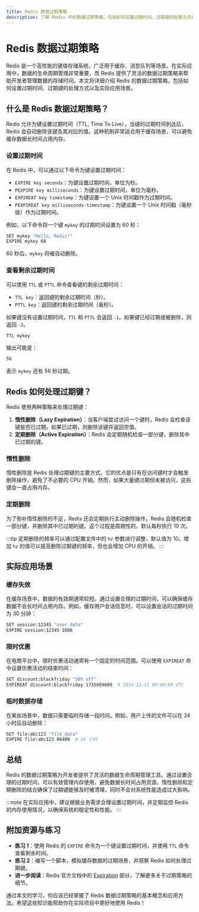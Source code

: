 ```yaml
---
title: Redis 数据过期策略
description: 了解 Redis 中的数据过期策略，包括如何设置过期时间、过期键的处理方式以及实际应用场景。
---
```


# Redis 数据过期策略

Redis 是一个高性能的键值存储系统，广泛用于缓存、消息队列等场景。在实际应用中，数据的生命周期管理非常重要，而 Redis 提供了灵活的数据过期策略来帮助开发者管理数据的存储时间。本文将详细介绍 Redis 的数据过期策略，包括如何设置过期时间、过期键的处理方式以及实际应用场景。

## 什么是 Redis 数据过期策略？

Redis 允许为键设置过期时间（TTL, Time To Live），当键的过期时间到达后，Redis 会自动删除该键及其对应的值。这种机制非常适合用于缓存场景，可以避免缓存数据长时间占用内存。

### 设置过期时间

在 Redis 中，可以通过以下命令为键设置过期时间：

- `EXPIRE key seconds`：为键设置过期时间，单位为秒。
- `PEXPIRE key milliseconds`：为键设置过期时间，单位为毫秒。
- `EXPIREAT key timestamp`：为键设置一个 Unix 时间戳作为过期时间。
- `PEXPIREAT key milliseconds-timestamp`：为键设置一个 Unix 时间戳（毫秒级）作为过期时间。

例如，以下命令将一个键 `mykey` 的过期时间设置为 60 秒：

```bash
SET mykey "Hello, Redis!"
EXPIRE mykey 60
```

60 秒后，`mykey` 将被自动删除。

### 查看剩余过期时间

可以使用 `TTL` 或 `PTTL` 命令查看键的剩余过期时间：

- `TTL key`：返回键的剩余过期时间（秒）。
- `PTTL key`：返回键的剩余过期时间（毫秒）。

如果键没有设置过期时间，`TTL` 和 `PTTL` 会返回 `-1`。如果键已经过期或被删除，则返回 `-2`。

```bash
TTL mykey
```

输出可能是：

```bash
56
```

表示 `mykey` 还有 56 秒过期。

## Redis 如何处理过期键？

Redis 使用两种策略来处理过期键：

1. **惰性删除（Lazy Expiration）**：当客户端尝试访问一个键时，Redis 会检查该键是否已过期。如果已过期，则删除该键并返回空值。
2. **定期删除（Active Expiration）**：Redis 会定期随机检查一部分键，删除其中已过期的键。

### 惰性删除

惰性删除是 Redis 处理过期键的主要方式。它的优点是只有在访问键时才会触发删除操作，避免了不必要的 CPU 开销。然而，如果大量键过期但未被访问，这些键会一直占用内存。

### 定期删除

为了弥补惰性删除的不足，Redis 还会定期执行主动删除操作。Redis 会随机检查一部分键，并删除其中已过期的键。这个过程是周期性的，默认每秒执行 10 次。

:::tip
定期删除的频率可以通过配置文件中的 `hz` 参数进行调整，默认值为 10。增加 `hz` 的值可以提高删除过期键的频率，但也会增加 CPU 的开销。
:::

## 实际应用场景

### 缓存失效

在缓存场景中，数据的有效期通常较短。通过设置合理的过期时间，可以确保缓存数据不会长时间占用内存。例如，缓存用户会话信息时，可以设置会话的过期时间为 30 分钟：

```bash
SET session:12345 "user_data"
EXPIRE session:12345 1800
```

### 限时优惠

在电商平台中，限时优惠活动通常有一个固定的时间范围。可以使用 `EXPIREAT` 命令设置优惠活动的结束时间：

```bash
SET discount:blackfriday "50% off"
EXPIREAT discount:blackfriday 1735689600  # 2024-12-31 00:00:00 UTC
```

### 临时数据存储

在某些场景中，数据只需要临时存储一段时间。例如，用户上传的文件可以在 24 小时后自动删除：

```bash
SET file:abc123 "file_data"
EXPIRE file:abc123 86400  # 24 小时
```

## 总结

Redis 的数据过期策略为开发者提供了灵活的数据生命周期管理工具。通过设置合理的过期时间，可以有效管理内存使用，避免数据长时间占用资源。惰性删除和定期删除的结合确保了过期键能够及时被清理，同时不会对系统性能造成过大影响。

:::note
在实际应用中，建议根据业务需求合理设置过期时间，并定期监控 Redis 的内存使用情况，以确保系统的稳定性和性能。
:::

## 附加资源与练习

- **练习 1**：使用 Redis 的 `EXPIRE` 命令为一个键设置过期时间，并使用 `TTL` 命令查看剩余时间。
- **练习 2**：编写一个脚本，模拟缓存数据的过期场景，并观察 Redis 如何处理过期键。
- **进一步阅读**：Redis 官方文档中的 [Expiration](https://redis.io/commands/expire) 部分，了解更多关于过期策略的细节。

通过本文的学习，你应该已经掌握了 Redis 数据过期策略的基本概念和应用方法。希望这些知识能帮助你在实际项目中更好地使用 Redis！